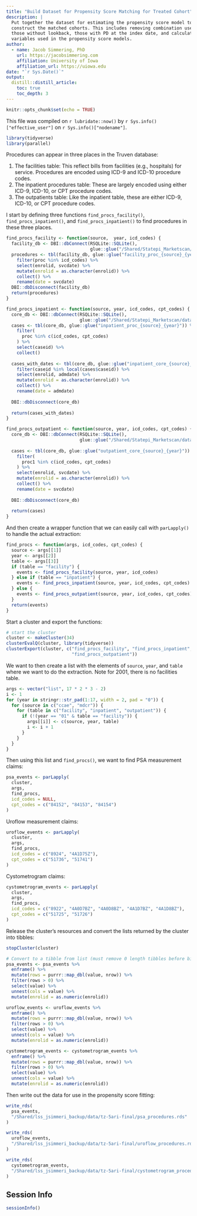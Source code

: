```yaml
---
title: "Build Dataset for Propensity Score Matching for Treated Cohort"
description: |
  Put together the dataset for estimating the propensity score model to 
  construct the matched cohorts. This includes removing combination users, 
  those without lookback, those with PD at the index date, and calculating the
  variables used in the propensity score models.
author:
  - name: Jacob Simmering, PhD 
    url: https://jacobsimmering.com
    affiliation: University of Iowa
    affiliation_url: https://uiowa.edu
date: "`r Sys.Date()`"
output: 
  distill::distill_article:
    toc: true
    toc_depth: 3
---
```


```r
knitr::opts_chunk$set(echo = TRUE)
```

This file was compiled on `r lubridate::now()` by 
``r Sys.info()["effective_user"]`` on `r Sys.info()["nodename"]`. 

```r
library(tidyverse)
library(parallel)
```

Procedures can appear in three places in the Truven database:

1. The facilities table: This reflect bills from facilities (e.g., hospitals)
for service. Procedures are encoded using ICD-9 and ICD-10 procedure codes.
2. The inpatient procedures table: These are largely encoded using either ICD-9,
ICD-10, or CPT procedure codes.
3. The outpatients table: Like the inpatient table, these are either ICD-9, 
ICD-10, or CPT procedure codes.

I start by defining three functions `find_procs_facility()`, 
`find_procs_inpatient()`, and `find_procs_inpatient()` to find procedures in 
these three places.

```r
find_procs_facility <- function(source,  year, icd_codes) {
  facility_db <- DBI::dbConnect(RSQLite::SQLite(), 
                                glue::glue("/Shared/Statepi_Marketscan/databases/Truven/facilities_dbs/facilities_{year}.db"))
  procedures <- tbl(facility_db, glue::glue("facility_proc_{source}_{year}")) %>%
    filter(proc %in% icd_codes) %>%
    select(enrolid, svcdate) %>%
    mutate(enrolid = as.character(enrolid)) %>%
    collect() %>%
    rename(date = svcdate)
  DBI::dbDisconnect(facility_db)
  return(procedures)
}
```

```r
find_procs_inpatient <- function(source, year, icd_codes, cpt_codes) {
  core_db <- DBI::dbConnect(RSQLite::SQLite(), 
                            glue::glue("/Shared/Statepi_Marketscan/databases/Truven/truven_{year}.db"))
  cases <- tbl(core_db, glue::glue("inpatient_proc_{source}_{year}")) %>%
    filter(
      proc %in% c(icd_codes, cpt_codes)
    ) %>%
    select(caseid) %>%
    collect()
  
  cases_with_dates <- tbl(core_db, glue::glue("inpatient_core_{source}_{year}")) %>%
    filter(caseid %in% local(cases$caseid)) %>%
    select(enrolid, admdate) %>%
    mutate(enrolid = as.character(enrolid)) %>%
    collect() %>%
    rename(date = admdate)
  
  DBI::dbDisconnect(core_db)
  
  return(cases_with_dates)
}
```

```r
find_procs_outpatient <- function(source, year, icd_codes, cpt_codes) {
  core_db <- DBI::dbConnect(RSQLite::SQLite(), 
                            glue::glue("/Shared/Statepi_Marketscan/databases/Truven/truven_{year}.db"))
  
  cases <- tbl(core_db, glue::glue("outpatient_core_{source}_{year}")) %>%
    filter(
      proc1 %in% c(icd_codes, cpt_codes)
    ) %>%
    select(enrolid, svcdate) %>%
    mutate(enrolid = as.character(enrolid)) %>%
    collect() %>%
    rename(date = svcdate)
  
  DBI::dbDisconnect(core_db)
  
  return(cases)
}
```

And then create a wrapper function that we can easily call with `parLapply()`
to handle the actual extraction:

```r
find_procs <- function(args, icd_codes, cpt_codes) {
  source <- args[[1]]
  year <- args[[2]]
  table <- args[[3]]
  if (table == "facility") {
    events <- find_procs_facility(source, year, icd_codes)
  } else if (table == "inpatient") {
    events <- find_procs_inpatient(source, year, icd_codes, cpt_codes)
  } else {
    events <- find_procs_outpatient(source, year, icd_codes, cpt_codes)
  }
  return(events)
}
```

Start a cluster and export the functions:

```r
# start the cluster
cluster <- makeCluster(34)
clusterEvalQ(cluster, library(tidyverse))
clusterExport(cluster, c("find_procs_facility", "find_procs_inpatient",
                         "find_procs_outpatient"))
```

We want to then create a list with the elements of `source`, `year`, and `table`
where we want to do the extraction. Note for 2001, there is no facilities table.

```r
args <- vector("list", 17 * 2 * 3 - 2)
i <- 1
for (year in stringr::str_pad(1:17, width = 2, pad = "0")) {
  for (source in c("ccae", "mdcr")) {
    for (table in c("facility", "inpatient", "outpatient")) {
      if (!(year == "01" & table == "facility")) {
        args[[i]] <- c(source, year, table)
        i <- i + 1
      }
    }
  }
}
```

Then using this list and `find_procs()`, we want to find PSA measurement claims:

```r
psa_events <- parLapply(
  cluster,
  args,
  find_procs, 
  icd_codes = NULL,
  cpt_codes = c("84152", "84153", "84154")
)
```

Uroflow measurement claims:

```r
uroflow_events <- parLapply(
  cluster,
  args,
  find_procs, 
  icd_codes = c("8924", "4A1D75Z"),
  cpt_codes = c("51736", "51741")
)
```

Cystometrogram claims:

```r
cystometrogram_events <- parLapply(
  cluster,
  args,
  find_procs, 
  icd_codes = c("8922", "4A0D7BZ", "4A0D8BZ", "4A1D7BZ", "4A1D8BZ"),
  cpt_codes = c("51725", "51726")
)
```

Release the cluster's resources and convert the lists returned by the cluster
into tibbles:

```r
stopCluster(cluster)

# Convert to a tibble from list (must remove 0 length tibbles before binding)
psa_events <- psa_events %>%
  enframe() %>%
  mutate(rows = purrr::map_dbl(value, nrow)) %>%
  filter(rows > 0) %>%
  select(value) %>%
  unnest(cols = value) %>%
  mutate(enrolid = as.numeric(enrolid))

uroflow_events <- uroflow_events %>%
  enframe() %>%
  mutate(rows = purrr::map_dbl(value, nrow)) %>%
  filter(rows > 0) %>%
  select(value) %>%
  unnest(cols = value) %>%
  mutate(enrolid = as.numeric(enrolid))

cystometrogram_events <- cystometrogram_events %>%
  enframe() %>%
  mutate(rows = purrr::map_dbl(value, nrow)) %>%
  filter(rows > 0) %>%
  select(value) %>%
  unnest(cols = value) %>%
  mutate(enrolid = as.numeric(enrolid))
```

Then write out the data for use in the propensity score fitting:

```r
write_rds(
  psa_events,
  "/Shared/lss_jsimmeri_backup/data/tz-5ari-final/psa_procedures.rds"  
)

write_rds(
  uroflow_events,
  "/Shared/lss_jsimmeri_backup/data/tz-5ari-final/uroflow_procedures.rds"  
)

write_rds(
  cystometrogram_events,
  "/Shared/lss_jsimmeri_backup/data/tz-5ari-final/cystometrogram_procedures.rds"  
)
```

## Session Info
```r
sessionInfo()
```
